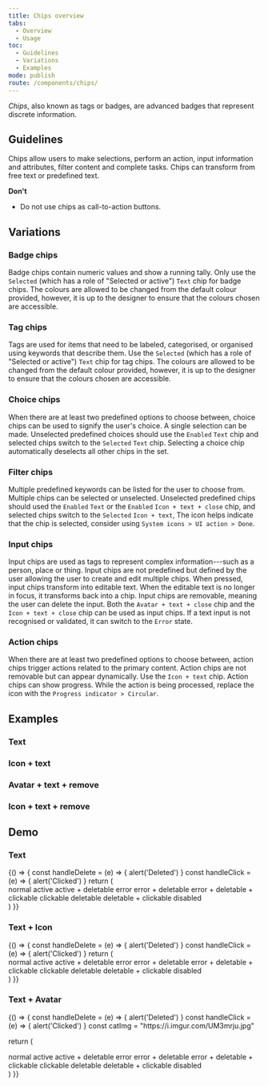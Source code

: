```yaml
---
title: Chips overview
tabs:
  - Overview
  - Usage
toc:
  - Guidelines
  - Variations
  - Examples
mode: publish
route: /components/chips/
---
```



_Chips_, also known as tags or badges, are advanced badges that represent discrete information.

<!--One to two sentences as an introduction to the component-->

## Guidelines

<!--List how to use it, sizes, widths, grid interactions, colour allowances -->

Chips allow users to make selections, perform an action, input information and attributes, filter content and complete tasks. Chips can transform from free text or predefined text.

**Don't**

<!--Bullet point list if needed -->

- Do not use chips as call-to-action buttons.

## Variations

<!--One ### heading per frame in Figma, explaining each component in that frame. One 'content' section per variation if needed -->

### Badge chips

Badge chips contain numeric values and show a running tally. Only use the `Selected` (which has a role of "Selected or active") `Text` chip for badge chips. The colours are allowed to be changed from the default colour provided, however, it is up to the designer to ensure that the colours chosen are accessible.

### Tag chips

Tags are used for items that need to be labeled, categorised, or organised using keywords that describe them. Use the `Selected` (which has a role of "Selected or active") `Text` chip for tag chips. The colours are allowed to be changed from the default colour provided, however, it is up to the designer to ensure that the colours chosen are accessible.

### Choice chips

When there are at least two predefined options to choose between, choice chips can be used to signify the user's choice. A single selection can be made. Unselected predefined choices should use the `Enabled` `Text` chip and selected chips switch to the `Selected` `Text` chip. Selecting a choice chip automatically deselects all other chips in the set.

### Filter chips

Multiple predefined keywords can be listed for the user to choose from. Multiple chips can be selected or unselected. Unselected predefined chips should used the `Enabled` `Text` or the `Enabled` `Icon + text + close` chip, and selected chips switch to the `Selected` `Icon + text`, The icon helps indicate that the chip is selected, consider using `System icons > UI action > Done`.

### Input chips

Input chips are used as tags to represent complex information---such as a person, place or thing. Input chips are not predefined but defined by the user allowing the user to create and edit multiple chips. When pressed, input chips transform into editable text. When the editable text is no longer in focus, it transforms back into a chip. Input chips are removable, meaning the user can delete the input. Both the `Avatar + text + close` chip and the `Icon + text + close` chip can be used as input chips. If a text input is not recognised or validated, it can switch to the `Error` state.

### Action chips

When there are at least two predefined options to choose between, action chips trigger actions related to the primary content. Action chips are not removable but can appear dynamically. Use the `Icon + text` chip. Action chips can show progress. While the action is being processed, replace the icon with the `Progress indicator > Circular`.

## Examples

### Text

<FigmaImage
  url="https://www.figma.com/file/0bGXR2sCwMVSDNyyzu5BXrO5/UI%E2%80%94User-Interface?node-id=5155%3A17386"
  alt="Chip with text"
/>

### Icon + text

<FigmaImage
  url="https://www.figma.com/file/0bGXR2sCwMVSDNyyzu5BXrO5/UI%E2%80%94User-Interface?node-id=5155%3A17552"
  alt="Chip with icon and text"
/>

### Avatar + text + remove

<FigmaImage
  url="https://www.figma.com/file/0bGXR2sCwMVSDNyyzu5BXrO5/UI%E2%80%94User-Interface?node-id=5155%3A17713"
  alt="Chip with avatar, text and remove"
/>

### Icon + text + remove

<FigmaImage
  url="https://www.figma.com/file/0bGXR2sCwMVSDNyyzu5BXrO5/UI%E2%80%94User-Interface?node-id=5155%3A17914"
  alt="Chip with icon, text and remove"
/>

## Demo

### Text

<Playground>
  {() => {
  const handleDelete = (e) => {
    alert('Deleted')
  }
  const handleClick = (e) => {
    alert('Clicked')
  }
  return (

<div
  style={{
    display: 'grid',
    gridTemplateColumns: 'repeat(3, fit-content(100%))',
    gap: '32px',
  }}
>
  <Chip>normal</Chip>
  <Chip variant="active">active</Chip>
  <Chip variant="active" onDelete={handleDelete}>
    active + deletable
  </Chip>
  <Chip variant="error">error</Chip>
  <Chip variant="error" onDelete={handleDelete}>
    error + deletable
  </Chip>
  <Chip variant="error" onDelete={handleDelete} onClick={handleClick}>
    error + deletable + clickable
  </Chip>
  <Chip onClick={handleClick}>clickable</Chip>
  <Chip onDelete={handleDelete}>deletable</Chip>
  <Chip onDelete={handleDelete} onClick={handleClick}>
    deletable + clickable
  </Chip>
  <Chip onDelete={handleDelete} disabled>
    disabled
  </Chip>
</div>
) }}
</Playground>

### Text + Icon

<Playground>
  {() => {
  const handleDelete = (e) => {
    alert('Deleted')
  }
  const handleClick = (e) => {
    alert('Clicked')
  }
  return (

<div
  style={{
    display: 'grid',
    gridTemplateColumns: 'repeat(3, fit-content(100%))',
    gap: '32px',
  }}
>
<Chip>
        <Icon name="save" />
        normal
      </Chip>
      <Chip variant="active">
        <Icon name="save" />
        active
      </Chip>
      <Chip variant="active" onDelete={handleDelete}>
        <Icon name="save" />
        active + deletable
      </Chip>
      <Chip variant="error">
        <Icon name="save" />
        error
      </Chip>
      <Chip variant="error" onDelete={handleDelete}>
        <Icon name="save" />
        error + deletable
      </Chip>
      <Chip variant="error" onDelete={handleDelete} onClick={handleClick}>
        <Icon name="save" />
        error + deletable + clickable
      </Chip>
      <Chip onClick={handleClick}>
        <Icon name="save" />
        clickable
      </Chip>
      <Chip onDelete={handleDelete}>
        <Icon name="save" />
        deletable
      </Chip>
      <Chip onDelete={handleDelete} onClick={handleClick}>
        <Icon name="save" />
        deletable + clickable
      </Chip>
      <Chip onDelete={handleDelete} disabled>
        <Icon name="save" />
        disabled
      </Chip>
</div>
) }}
</Playground>

### Text + Avatar

<Playground>
  {() => {
  const handleDelete = (e) => {
    alert('Deleted')
  }
  const handleClick = (e) => {
    alert('Clicked')
  }
  const catImg =  "https://i.imgur.com/UM3mrju.jpg"
    
  return (

<div
  style={{
    display: 'grid',
    gridTemplateColumns: 'repeat(3, fit-content(100%))',
    gap: '32px',
  }}
>
<Chip>
        <Avatar src={catImg} alt="cat" />
        normal
      </Chip>
      <Chip variant="active">
        <Avatar src={catImg} alt="cat" />
        active
      </Chip>
      <Chip variant="active" onDelete={handleDelete}>
        <Avatar src={catImg} alt="cat" />
        active + deletable
      </Chip>
      <Chip variant="error">
        <Avatar src={catImg} alt="cat" />
        error
      </Chip>
      <Chip variant="error" onDelete={handleDelete}>
        <Avatar src={catImg} alt="cat" />
        error + deletable
      </Chip>
      <Chip variant="error" onDelete={handleDelete} onClick={handleClick}>
        <Avatar src={catImg} alt="cat" />
        error + deletable + clickable
      </Chip>
      <Chip onClick={handleClick}>
        <Avatar src={catImg} alt="cat" />
        clickable
      </Chip>
      <Chip onDelete={handleDelete}>
        <Avatar src={catImg} alt="cat" />
        deletable
      </Chip>
      <Chip onDelete={handleDelete} onClick={handleClick}>
        <Avatar src={catImg} alt="cat" />
        deletable + clickable
      </Chip>
      <Chip onDelete={handleDelete} disabled>
        <Avatar src={catImg} alt="cat" />
        disabled
      </Chip>
</div>
) }}
</Playground>
